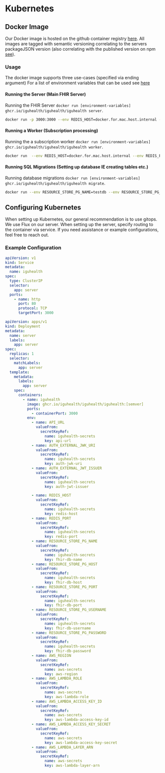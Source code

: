 
# Kubernetes

## Docker Image

Our Docker image is hosted on the github container registry [here](https://github.com/IGUHealth/IGUHealth/pkgs/container/iguhealth%2Figuhealth).
All images are tagged with semantic versioning correlating to the servers packageJSON version (also correlating with the published version on npm [see](https://www.npmjs.com/package/@iguhealth/server?activeTab=readme)).

### Usage

The docker image supports three use-cases (specified via ending argument)
For a list of environment variables that can be used see [here](../intro#start-the-server)

#### Running the Server (Main FHIR Server)

Running the FHIR Server `docker run [environment-variables] ghcr.io/iguhealth/iguhealth/iguhealth server`.

```bash
docker run -p 3000:3000 --env REDIS_HOST=docker.for.mac.host.internal --env REDIS_PORT=6379 --env RESOURCE_STORE_PG_NAME=testdb --env RESOURCE_STORE_PG_PORT=5432 --env RESOURCE_STORE_PG_USERNAME=postgres --env RESOURCE_STORE_PG_HOST=docker.for.mac.host.internal ghcr.io/iguhealth/iguhealth/iguhealth server
```

#### Running a Worker (Subscription processing)

Running the a subscription worker `docker run [environment-variables] ghcr.io/iguhealth/iguhealth/iguhealth worker`.

```bash
docker run  --env REDIS_HOST=docker.for.mac.host.internal --env REDIS_PORT=6379 --env RESOURCE_STORE_PG_NAME=testdb --env RESOURCE_STORE_PG_PORT=5432 --env RESOURCE_STORE_PG_USERNAME=postgres --env RESOURCE_STORE_PG_HOST=docker.for.mac.host.internal ghcr.io/iguhealth/iguhealth/iguhealth worker
```

#### Running SQL Migrations (Setting up database IE creating tables etc.)

Running database migrations `docker run [environment-variables] ghcr.io/iguhealth/iguhealth/iguhealth migrate`.

```bash
docker run --env RESOURCE_STORE_PG_NAME=testdb --env RESOURCE_STORE_PG_PORT=5432 --env RESOURCE_STORE_PG_USERNAME=postgres --env RESOURCE_STORE_PG_HOST=docker.for.mac.host.internal ghcr.io/iguhealth/iguhealth/iguhealth migrate
```

## Configuring Kubernetes

When setting up Kubernetes, our general recommendation is to use gitops. We use Flux on our server.
When setting up the server, specify routing to the container via service.
If you need assistance or example configurations, feel free to reach out.

### Example Configuration

<Tabs>
  <TabItem value="service" label="Service">

```yaml
apiVersion: v1
kind: Service
metadata:
  name: iguhealth
spec:
  type: ClusterIP
  selector:
    app: server
  ports:
    - name: http
      port: 80
      protocol: TCP
      targetPort: 3000
```

  </TabItem>
  <TabItem value="server" label="Server">

```yaml
apiVersion: apps/v1
kind: Deployment
metadata:
  name: server
  labels:
    app: server
spec:
  replicas: 1
  selector:
    matchLabels:
      app: server
  template:
    metadata:
      labels:
        app: server
    spec:
      containers:
        - name: iguhealth
          image: ghcr.io/iguhealth/iguhealth/iguhealth:[semver]
          ports:
            - containerPort: 3000
          env:
            - name: API_URL
              valueFrom:
                secretKeyRef:
                  name: iguhealth-secrets
                  key: api-url
            - name: AUTH_EXTERNAL_JWK_URI
              valueFrom:
                secretKeyRef:
                  name: iguhealth-secrets
                  key: auth-jwk-uri
            - name: AUTH_EXTERNAL_JWT_ISSUER
              valueFrom:
                secretKeyRef:
                  name: iguhealth-secrets
                  key: auth-jwt-issuer

            - name: REDIS_HOST
              valueFrom:
                secretKeyRef:
                  name: iguhealth-secrets
                  key: redis-host
            - name: REDIS_PORT
              valueFrom:
                secretKeyRef:
                  name: iguhealth-secrets
                  key: redis-port
            - name: RESOURCE_STORE_PG_NAME
              valueFrom:
                secretKeyRef:
                  name: iguhealth-secrets
                  key: fhir-db-name
            - name: RESOURCE_STORE_PG_HOST
              valueFrom:
                secretKeyRef:
                  name: iguhealth-secrets
                  key: fhir-db-host
            - name: RESOURCE_STORE_PG_PORT
              valueFrom:
                secretKeyRef:
                  name: iguhealth-secrets
                  key: fhir-db-port
            - name: RESOURCE_STORE_PG_USERNAME
              valueFrom:
                secretKeyRef:
                  name: iguhealth-secrets
                  key: fhir-db-username
            - name: RESOURCE_STORE_PG_PASSWORD
              valueFrom:
                secretKeyRef:
                  name: iguhealth-secrets
                  key: fhir-db-password
            - name: AWS_REGION
              valueFrom:
                secretKeyRef:
                  name: aws-secrets
                  key: aws-region
            - name: AWS_LAMBDA_ROLE
              valueFrom:
                secretKeyRef:
                  name: aws-secrets
                  key: aws-lambda-role
            - name: AWS_LAMBDA_ACCESS_KEY_ID
              valueFrom:
                secretKeyRef:
                  name: aws-secrets
                  key: aws-lambda-access-key-id
            - name: AWS_LAMBDA_ACCESS_KEY_SECRET
              valueFrom:
                secretKeyRef:
                  name: aws-secrets
                  key: aws-lambda-access-key-secret
            - name: AWS_LAMBDA_LAYER_ARN
              valueFrom:
                secretKeyRef:
                  name: aws-secrets
                  key: aws-lambda-layer-arn
```

  </TabItem>
</Tabs>
